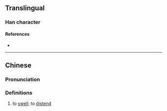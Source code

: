 {{character info}}
==Translingual==

===Han character===
{{Han char|rn=85|rad=水|as=08|sn=11|four=|canj=ESMV|ids=⿰氵長}}

====References====
* {{Han ref|kx=0628.030|dkj=17585|hdz=31639.050|uh=6DB1|ud=28081}}

----

==Chinese==
{{zh-forms}}

===Pronunciation===
{{zh-pron
|m=zhàng
|c=zoeng2
|mc=
|oc=
|ma=
|cat=v
}}

===Definitions===
{{zh-hanzi}}

# {{lb|zh|archaic}} to [[swell]]; to [[distend]]